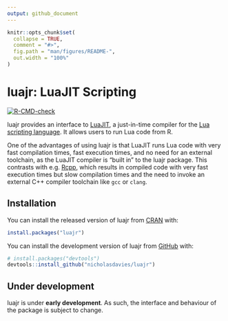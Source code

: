 ```yaml
---
output: github_document
---
```


```r
knitr::opts_chunk$set(
  collapse = TRUE,
  comment = "#>",
  fig.path = "man/figures/README-",
  out.width = "100%"
)
```

# luajr: LuaJIT Scripting

<!-- badges: start -->
[![R-CMD-check](https://github.com/nicholasdavies/luajr/actions/workflows/R-CMD-check.yaml/badge.svg)](https://github.com/nicholasdavies/luajr/actions/workflows/R-CMD-check.yaml)
<!-- badges: end -->

<!-- reminder: update README.md with devtools::build_readme() -->

luajr provides an interface to [LuaJIT](https://luajit.org), a just-in-time compiler for the [Lua scripting language](https://www.lua.org). It allows users to run Lua code from R.

One of the advantages of using luajr is that LuaJIT runs Lua code with very fast compilation times, fast execution times, and no need for an external toolchain, as the LuaJIT compiler is "built in" to the luajr package. This contrasts with e.g. [Rcpp](https://www.rcpp.org/), which results in compiled code with very fast execution times but slow compilation times and the need to invoke an external C++ compiler toolchain like `gcc` or `clang`.

## Installation

You can install the released version of luajr from [CRAN](https://CRAN.R-project.org/package=luajr) with:

```r
install.packages("luajr")
```

You can install the development version of luajr from [GitHub](https://github.com/nicholasdavies/luajr) with:

```r
# install.packages("devtools")
devtools::install_github("nicholasdavies/luajr")
```

## Under development
luajr is under **early development**. As such, the interface and behaviour of the package is subject to change.

